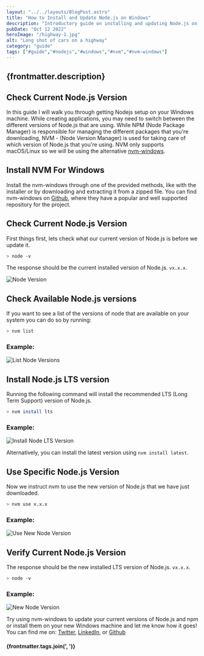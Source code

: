 ---
layout: "../../layouts/BlogPost.astro"
title: "How to Install and Update Node.js on Windows"
description: "Introductory guide on installing and updating Node.js on Windows using nvm-windows."
pubDate: "Oct 12 2022"
heroImage: "/highway-1.jpg"
alt: "Long shot of cars on a highway"
category: "guide"
tags: ["#guide","#nodejs","#windows","#nvm","#nvm-windows"]
---

## {frontmatter.description}

## Check Current Node.js Version

In this guide I will walk you through getting Nodejs setup on your Windows machine. While creating applications, you may need to switch between the different versions of Node.js that are using. While NPM (Node Package Manager) is responsible for managing the different packages that you're downloading, NVM - (Node Version Manager) is used for taking care of which version of Node.js that you're using. NVM only supports macOS/Linux so we will be using the alternative <a href="https://github.com/coreybutler/nvm-windows" target="_blank">nvm-windows</a>.

## Install NVM For Windows

Install the nvm-windows through one of the provided methods, like with the installer or by downloading and extracting it from a zipped file. You can find nvm-windows on <a href="https://github.com/coreybutler/nvm-windows/releases" target="_blank">Github</a>, where they have a popular and well supported repository for the project.

## Check Current Node.js Version

First things first, lets check what our current version of Node.js is before we update it.

```sh
> node -v
```

The response should be the current installed version of Node.js. `vx.x.x`.

![Node Version](https://ronthetech.github.io/image-repo/nodejs/0.png)

## Check Available Node.js versions

If you want to see a list of the versions of node that are available on your system you can do so by running:

```sh
> nvm list
```

### Example:

![List Node Versions](https://ronthetech.github.io/image-repo/nodejs/1.png)

## Install Node.js LTS version

Running the following command will install the recommended LTS (Long Term Support) version of Node.js.

```sh
> nvm install lts
```

### Example:

![Install Node LTS Version](https://ronthetech.github.io/image-repo/nodejs/2.png)

Alternatively, you can install the latest version using `nvm install latest`.

## Use Specific Node.js Version

Now we instruct nvm to use the new version of Node.js that we have just downloaded.

```sh
> nvm use x.x.x
```

### Example:

![Use New Node Version](https://ronthetech.github.io/image-repo/nodejs/3.png)

## Verify Current Node.js Version

The response should be the new installed LTS version of Node.js. `vx.x.x`.

```sh
> node -v
```

### Example:

![New Node Version](https://ronthetech.github.io/image-repo/nodejs/4.png)

Try using nvm-windows to update your current versions of Node.js and npm or install them on your new Windows machine and let me know how it goes! You can find me on: <a href="https://twitter.com/ronjtech" target="_blank" >Twitter</a>, <a href="https://www.linkedin.com/in/ronjf/" target="_blank">LinkedIn</a>, or <a href="https://github.com/ronthetech" target="_blank">Github</a>

#### {frontmatter.tags.join(', ')}
